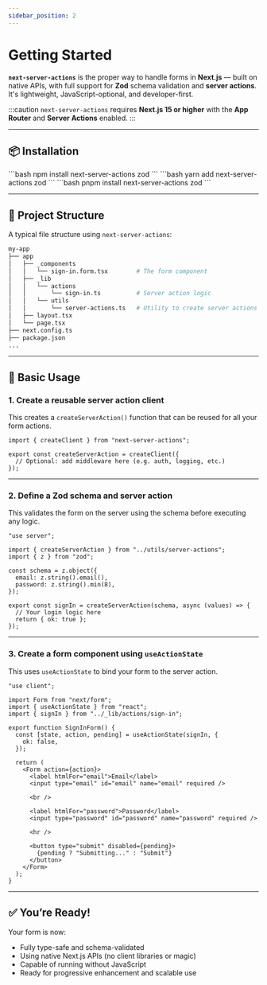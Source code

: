 ```yaml
---
sidebar_position: 2
---
```



# Getting Started

**`next-server-actions`** is the proper way to handle forms in **Next.js** — built on native APIs, with full support for **Zod** schema validation and **server actions**. It's lightweight, JavaScript-optional, and developer-first.

:::caution
`next-server-actions` requires **Next.js 15 or higher** with the **App Router** and **Server Actions** enabled.
:::

---

## 📦 Installation

<Tabs groupId="package-manager" defaultValue="npm">
  <TabItem value="npm" label="npm" default>
    ```bash
    npm install next-server-actions zod
    ```
  </TabItem>
  <TabItem value="yarn" label="Yarn">
    ```bash
    yarn add next-server-actions zod
    ```
  </TabItem>
  <TabItem value="pnpm" label="pnpm">
    ```bash
    pnpm install next-server-actions zod
    ```
  </TabItem>
</Tabs>

---

## 📁 Project Structure

A typical file structure using `next-server-actions`:

```bash
my-app
├── app
│   ├── _components
│   │   └── sign-in.form.tsx        # The form component
│   ├── _lib
│   │   └── actions
│   │       └── sign-in.ts          # Server action logic
│   │   └── utils
│   │       └── server-actions.ts   # Utility to create server actions
│   ├── layout.tsx
│   └── page.tsx
├── next.config.ts
├── package.json
...
```

---

## 🧪 Basic Usage

### 1. Create a reusable server action client

This creates a `createServerAction()` function that can be reused for all your form actions.

```tsx title="app/_lib/utils/server-actions.ts"
import { createClient } from "next-server-actions";

export const createServerAction = createClient({
  // Optional: add middleware here (e.g. auth, logging, etc.)
});
```

---

### 2. Define a Zod schema and server action

This validates the form on the server using the schema before executing any logic.

```tsx title="app/_lib/actions/sign-in.ts"
"use server";

import { createServerAction } from "../utils/server-actions";
import { z } from "zod";

const schema = z.object({
  email: z.string().email(),
  password: z.string().min(8),
});

export const signIn = createServerAction(schema, async (values) => {
  // Your login logic here
  return { ok: true };
});
```

---

### 3. Create a form component using `useActionState`

This uses `useActionState` to bind your form to the server action.

```tsx title="app/_components/sign-in.form.tsx"
"use client";

import Form from "next/form";
import { useActionState } from "react";
import { signIn } from "../_lib/actions/sign-in";

export function SignInForm() {
  const [state, action, pending] = useActionState(signIn, {
    ok: false,
  });

  return (
    <Form action={action}>
      <label htmlFor="email">Email</label>
      <input type="email" id="email" name="email" required />

      <br />

      <label htmlFor="password">Password</label>
      <input type="password" id="password" name="password" required />

      <hr />

      <button type="submit" disabled={pending}>
        {pending ? "Submitting..." : "Submit"}
      </button>
    </Form>
  );
}
```

---

## ✅ You’re Ready!

Your form is now:

- Fully type-safe and schema-validated
- Using native Next.js APIs (no client libraries or magic)
- Capable of running without JavaScript
- Ready for progressive enhancement and scalable use